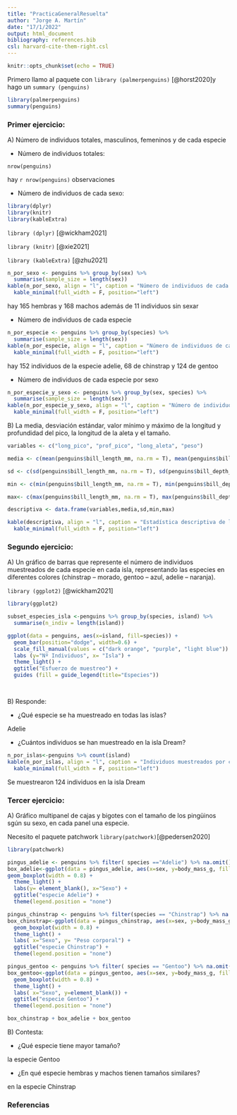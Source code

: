 ```yaml
---
title: "PracticaGeneralResuelta"
author: "Jorge A. Martín"
date: "17/1/2022"
output: html_document
bibliography: references.bib
csl: harvard-cite-them-right.csl
---
```


```r
knitr::opts_chunk$set(echo = TRUE)
```

Primero llamo al paquete con `library (palmerpenguins)` [@horst2020]y hago un `summary (penguins)`

```r
library(palmerpenguins)
summary(penguins)
```

### Primer ejercicio:

A\) Número de individuos totales, masculinos, femeninos y de cada especie

-   Número de individuos totales:

`nrow(penguins)`

hay `r nrow(penguins)` observaciones

-   Número de individuos de cada sexo:

```r
library(dplyr)
library(knitr)
library(kableExtra)
```

`library (dplyr)` [@wickham2021]

`library (knitr)` [@xie2021]

`library (kableExtra)` [@zhu2021]

```r
n_por_sexo <- penguins %>% group_by(sex) %>% 
  summarise(sample_size = length(sex))
kable(n_por_sexo, align = "l", caption = "Número de individuos de cada sexo") %>% 
  kable_minimal(full_width = F, position="left")
```

hay 165 hembras y 168 machos además de 11 individuos sin sexar

-   Número de individuos de cada especie

```r
n_por_especie <- penguins %>% group_by(species) %>% 
  summarise(sample_size = length(sex))
kable(n_por_especie, align = "l", caption = "Número de individuos de cada especie")%>% 
  kable_minimal(full_width = F, position="left")

```

hay 152 individuos de la especie adelie, 68 de chinstrap y 124 de gentoo

-   Número de individuos de cada especie por sexo

```r
n_por_especie_y_sexo <- penguins %>% group_by(sex, species) %>% 
  summarise(sample_size = length(sex))
kable(n_por_especie_y_sexo, align = "l", caption = "Número de individuos de cada grupo")%>% 
  kable_minimal(full_width = F, position="left")

```

B\) La media, desviación estándar, valor mínimo y máximo de la longitud y profundidad del pico, la longitud de la aleta y el tamaño.

```r
variables <- c("long_pico", "prof_pico", "long_aleta", "peso")

media <- c(mean(penguins$bill_length_mm, na.rm = T), mean(penguins$bill_depth_mm, na.rm = T), mean(penguins$flipper_length_mm, na.rm = T), mean(penguins$body_mass_g, na.rm = T))

sd <- c(sd(penguins$bill_length_mm, na.rm = T), sd(penguins$bill_depth_mm, na.rm = T), sd(penguins$flipper_length_mm, na.rm = T), sd(penguins$body_mass_g, na.rm = T))

min <- c(min(penguins$bill_length_mm, na.rm = T), min(penguins$bill_depth_mm, na.rm = T), min(penguins$flipper_length_mm, na.rm = T), min(penguins$body_mass_g, na.rm = T))

max<- c(max(penguins$bill_length_mm, na.rm = T), max(penguins$bill_depth_mm, na.rm = T), max(penguins$flipper_length_mm, na.rm = T), max(penguins$body_mass_g, na.rm = T))

descriptiva <- data.frame(variables,media,sd,min,max)

kable(descriptiva, align = "l", caption = "Estadística descriptiva de las variables")%>% 
  kable_minimal(full_width = F, position="left")
```

### Segundo ejercicio:

A\) Un gráfico de barras que represente el número de individuos muestreados de cada especie en cada isla, representando las especies en diferentes colores (chinstrap -- morado, gentoo -- azul, adelie -- naranja).

`library (ggplot2)` [@wickham2021]

```r
library(ggplot2)
```

```r
subset_especies_isla <-penguins %>% group_by(species, island) %>% 
  summarise(n_indiv = length(island))
```

```r

ggplot(data = penguins, aes(x=island, fill=species)) + 
  geom_bar(position="dodge", width=0.6) + 
  scale_fill_manual(values = c("dark orange", "purple", "light blue")) + 
  labs (y="Nº Individuos", x= "Isla") +
  theme_light() + 
  ggtitle("Esfuerzo de muestreo") + 
  guides (fill = guide_legend(title="Especies"))

  
```

B\) Responde:

-   ¿Qué especie se ha muestreado en todas las islas?

Adelie

-   ¿Cuántos individuos se han muestreado en la isla Dream?

```r
n_por_islas<-penguins %>% count(island)
kable(n_por_islas, align = "l", caption = "Individuos muestreados por cada isla")%>% 
  kable_minimal(full_width = F, position="left")

```

Se muestrearon 124 individuos en la isla Dream

### Tercer ejercicio:

A\) Gráfico multipanel de cajas y bigotes con el tamaño de los pingüinos sgún su sexo, en cada panel una especie.

Necesito el paquete patchwork `library(patchwork)`[@pedersen2020]

```r
library(patchwork) 
```

```r
pingus_adelie <- penguins %>% filter( species =="Adelie") %>% na.omit() 
box_adelie<-ggplot(data = pingus_adelie, aes(x=sex, y=body_mass_g, fill=sex)) +
geom_boxplot(width = 0.8) + 
  theme_light() + 
  labs(y= element_blank(), x="Sexo") + 
  ggtitle("especie Adelie") +
  theme(legend.position = "none")

pingus_chinstrap <- penguins %>% filter(species == "Chinstrap") %>% na.omit()
box_chinstrap<-ggplot(data = pingus_chinstrap, aes(x=sex, y=body_mass_g, fill=sex)) +
  geom_boxplot(width = 0.8) + 
  theme_light() + 
  labs( x="Sexo", y= "Peso corporal") + 
  ggtitle("especie Chinstrap") +
  theme(legend.position = "none")

pingus_gentoo <- penguins %>% filter( species == "Gentoo") %>% na.omit()
box_gentoo<-ggplot(data = pingus_gentoo, aes(x=sex, y=body_mass_g, fill=sex)) +
  geom_boxplot(width = 0.8) + 
  theme_light() + 
  labs( x="Sexo", y=element_blank()) + 
  ggtitle("especie Gentoo") +
  theme(legend.position = "none")

box_chinstrap + box_adelie + box_gentoo
```

B\) Contesta:

-   ¿Qué especie tiene mayor tamaño?

la especie Gentoo

-   ¿En qué especie hembras y machos tienen tamaños similares?

en la especie Chinstrap

### Referencias
